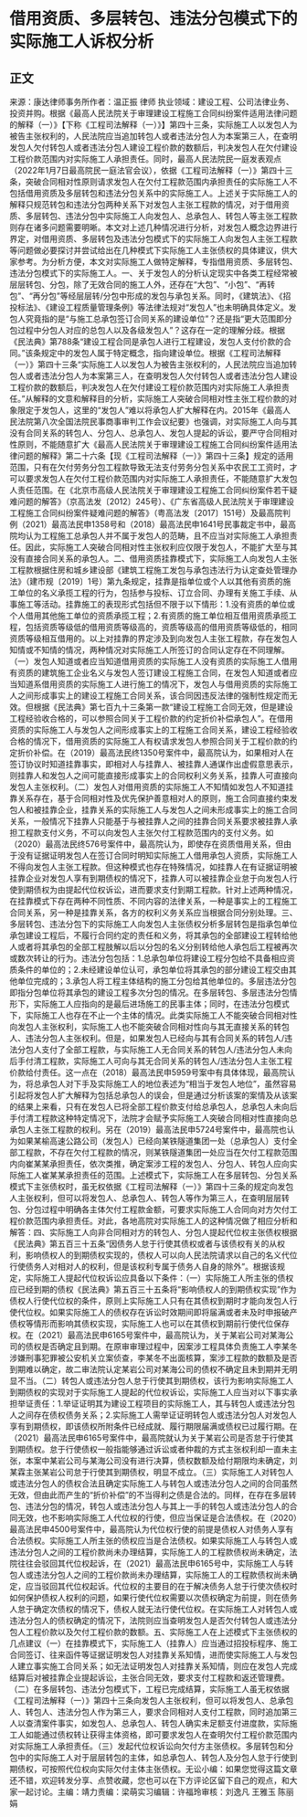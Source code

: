 # 借用资质、多层转包、违法分包模式下的实际施工人诉权分析
## 正文
来源：康达律师事务所作者：温正振 律师 执业领域：建设工程、公司法律业务、投资并购。根据《最高人民法院关于审理建设工程施工合同纠纷案件适用法律问题的解释（一）》【下称《工程司法解释（一）》】第四十三条，实际施工人以发包人为被告主张权利的，人民法院应当追加转包人或者违法分包人为本案第三人，在查明发包人欠付转包人或者违法分包人建设工程价款的数额后，判决发包人在欠付建设工程价款范围内对实际施工人承担责任。同时，最高人民法院民一庭发表观点（2022年1月7日最高院民一庭法官会议），依据《工程司法解释（一）》第四十三条，突破合同相对性原则请求发包人在欠付工程款范围内承担责任的实际施工人不包括借用资质及多层转包和违法分包关系中的实际施工人。上述关于实际施工人的解释只规范转包和违法分包两种关系下对发包人主张工程款的情况，对于借用资质、多层转包、违法分包中实际施工人向发包人、总承包人、转包人等主张工程款则存在诸多问题需要明晰。本文对上述几种情况进行分析，对发包人概念边界进行界定，对借用资质、多层转包及违法分包模式下的实际施工人向发包人主张工程款等问题做必要探讨并尝试给出在几种模式下实际施工人主张债权的具体建议，供大家参考。为分析方便，本文对实际施工人做特定解释，专指借用资质、多层转包、违法分包模式下的实际施工人。一、关于发包人的分析认定现实中各类工程经常被层层转包、分包，除了无效合同的施工人外，还存在“大包”、“小包”、“再转包”、“再分包”等经层层转/分包中形成的发包与承包关系。同时，《建筑法》、《招投标法》、《建设工程质量管理条例》等法律法规对“发包人”也未明确具体定义。发包人究竟指的是“与施工总承包签订合同关系的建设单位”？还是指“更大范围即分包过程中分包人对应的总包人以及各级发包人”？这存在一定的理解分歧。根据《民法典》第788条“建设工程合同是承包人进行工程建设，发包人支付价款的合同。”该条规定中的发包人属于特定概念，指向建设单位。根据《工程司法解释（一）》第四十三条“实际施工人以发包人为被告主张权利的，人民法院应当追加转包人或者违法分包人为本案第三人，在查明发包人欠付转包人或者违法分包人建设工程价款的数额后，判决发包人在欠付建设工程价款范围内对实际施工人承担责任。”从解释的文意和解释目的分析，实际施工人突破合同相对性主张工程价款的对象限定于发包人，这里的“发包人”难以将承包人扩大解释在内。2015年《最高人民法院第八次全国法院民事商事审判工作会议纪要》也强调，对实际施工人向与其没有合同关系的转包人、分包人、总承包人、发包人提起的诉讼，要严守合同相对性原则，不能随意扩大《最高人民法院关于审理建设工程施工合同纠纷案件适用法律问题的解释》第二十六条【现《工程司法解释（一）》第四十三条】规定的适用范围，只有在欠付劳务分包工程款导致无法支付劳务分包关系中农民工工资时，才可以要求发包人在欠付工程价款范围内对实际施工人承担责任，不能随意扩大发包人责任范围。在《北京市高级人民法院关于审理建设工程施工合同纠纷案件若干疑难问题的解答》（京高法发〔2012〕245号）、《广东省高级人民法院关于审理建设工程施工合同纠纷案件疑难问题的解答》（粤高法发〔2017〕151号）及最高院判例（2021）最高法民申1358号和（2018）最高法民申1641号民事裁定书中，最高院均认为工程施工总承包人并不属于发包人的范畴，且不应当对实际施工人承担责任。因此，实际施工人突破合同相对性主张权利应仅限于发包人，不能扩大至与其没有直接合同关系的承包人。二、借用资质挂靠模式下，实际施工人向发包人主张工程款根据住房和城乡建设部《建筑工程施工发包与承包违法行为认定查处管理办法》（建市规〔2019〕1号）第九条规定，挂靠是指单位或个人以其他有资质的施工单位的名义承揽工程的行为，包括参与投标、订立合同、办理有关施工手续、从事施工等活动。挂靠施工的表现形式包括但不限于以下情形：1.没有资质的单位或个人借用其他施工单位的资质承揽工程；2.有资质的施工单位相互借用资质承揽工程，包括资质等级低的借用资质等级高的，资质等级高的借用资质等级低的，相同资质等级相互借用的。以上对挂靠的界定涉及到向发包人主张工程款，存在发包人知情或不知情的情况，两种情况对实际施工人所签订的合同认定存在不同理解。（一）发包人知道或者应当知道借用资质的实际施工人没有资质的实际施工人借用有资质的建筑施工企业名义与发包人签订建设工程施工合同，在发包人知道或者应当知道系借用资质的实际施工人进行施工的情况下，发包人与借用资质的实际施工人之间形成事实上的建设工程施工合同关系，该合同因违反法律的强制性规定而无效。但根据《民法典》第七百九十三条第一款“建设工程施工合同无效，但是建设工程经验收合格的，可以参照合同关于工程价款的约定折价补偿承包人”。在借用资质的实际施工人与发包人之间形成事实上的工程施工合同关系，建设工程经验收合格的情况下，借用资质的实际施工人有权请求发包人参照合同关于工程价款的约定折价补偿。在（2019）最高法民终1350号案件中，最高院认为，如果相对人在签订协议时知道挂靠事实，即相对人与挂靠人、被挂靠人通谋作出虚假意思表示，则挂靠人和发包人之间可能直接形成事实上的合同权利义务关系，挂靠人可直接向发包人主张权利。（二）发包人对借用资质的实际施工人不知情如发包人不知道挂靠关系存在，基于合同相对性及优先保护善意相对人的原则，施工合同直接约束发包人和被挂靠企业，挂靠关系的实际施工人与发包人之间未形成事实上的施工合同关系，一般情况下挂靠人只能基于与被挂靠人之间的挂靠合同关系要求被挂靠人承担工程款支付义务，不可以向发包人主张欠付工程款范围内的支付义务。如（2020）最高法民终576号案件中，最高院认为，即使存在资质借用关系，但由于没有证据证明发包人在签订合同时明知实际施工人借用承包人资质，实际施工人不得向发包人主张工程款。但这种模式也存在特殊情况，如挂靠人在有证据证明被挂靠企业对发包人享有到期债权的情况下，挂靠人可以被挂靠企业怠于向发包人行使到期债权为由提起代位权诉讼，进而要求支付到期工程款。针对上述两种情况，在挂靠模式下存在两种不同性质、不同内容的法律关系，一种是事实上的工程施工合同关系，另一种是挂靠关系，各方的权利义务关系应当根据合同分别处理。三、多层转包、违法分包下的实际施工人向发包人主张债权分析多层转包是指承包单位承包建设工程后，不履行合同约定的责任和义务，将其承包的全部建设工程转给他人或者将其承包的全部工程肢解以后以分包的名义分别转给他人承包后工程被再次或数次转让的行为。违法分包包括：1.总承包单位将建设工程分包给不具备相应资质条件的单位的；2.未经建设单位认可，承包单位将其承包的部分建设工程交由其他单位完成的；3.承包人将工程主体结构的施工分包给其他单位的。多层违法分包即指分包单位将其承包的建设工程多次分包的情况。在多层转包、多层违法分包情形下，实际施工人应指向的是最后进场施工的民事主体；同时，在违法分包模式下，实际施工人也存在不止一个主体的情况。此类实际施工人不能突破合同相对性向发包人主张权利，实际施工人也不能突破合同相对性向与其无直接关系的转包人、违法分包人主张权利。但是，如果发包人已经向与其有合同关系的转包人/违法分包人支付了全部工程款，与实际施工人无合同关系的转包人/违法分包人未向后手付清工程款，实际施工人可向与其无合同关系的转包人/违法分包人主张工程价款给付责任。这一点在（2018）最高法民申5959号案中有具体体现，最高院认为，将总承包人对下手及实际施工人的地位表述为“相当于发包人地位”，虽然容易引起将发包人扩大解释为包括总承包人的误会，但是通过分析该案的案情及从该案的结果上来看，只有在发包人已将全部工程价款支付给总承包人，总承包人未向后手付清工程款这种特定情况下，法院才会赋予实际施工人突破合同相对性直接向总承包人主张工程款的权利。另在（2019）最高法民申5724号案件中，最高院也认为如果某榆高速公路公司（发包人）已经向某铁隧道集团一处（总承包人）支付全部工程款，不存在欠付工程款的情况，则某铁隧道集团一处应当在欠付工程款范围内向崔某某承担责任，依次类推，确定案涉工程的发包人、分包人、转包人应向实际施工人崔某某承担责任的范围。上述模式下，实际施工人在多层转包、分包关系模式下主张债权时，虽无权依据《工程司法解释（一）》第四十三条的规定向发包人主张权利，但可以将发包人、总承包人、转包人等作为第三人，在查明层层转包、分包过程中明确各主体欠付工程款金额，可要求实际施工人合同向对方欠付工程价款范围内承担责任。对此，各地高院对实际施工人的这种情况做了相应分析和解答：四、实际施工人向非合同相对方的转包人、分包人提起代位权主张债权根据《民法典》第五百三十五条“因债务人怠于行使其债权或者与该债权有关的从权利，影响债权人的到期债权实现的，债权人可以向人民法院请求以自己的名义代位行使债务人对相对人的权利，但是该权利专属于债务人自身的除外”。根据该规定，实际施工人提起代位权诉讼应具备以下条件：（一）实际施工人所主张的债权应已经到期的债权《民法典》第五百三十五条将“影响债权人的到期债权实现”作为债权人行使代位权的条件，原则上实际施工人只有在其债权到期时才能向发包人行使代位权。如果实际施工人的债权存在诉讼时效期间即将届满或者未及时申报破产债权等情形而影响其债权实现，实际施工人也可以在其债权到期前行使代位保存权。在（2021）最高法民申6165号案件中，最高院认为，关于某岩公司对某海公司的债权是否确定且到期。在原审审理过程中，因案涉工程具体负责施工人李某冬涉嫌刑事犯罪被公安机关立案侦查，李某冬不出面核算，案涉工程款的数额及是否到期难以确定，故二审法院认定某岩公司对某海公司的债权不确定且未到期并无明显不当。（二）转包人或违法分包人怠于行使其到期债权，该行为影响实际施工人到期债权的实现对于实际施工人提起的代位权诉讼，实际施工人应当对以下事实承担举证责任：1.举证证明其为建设工程项目的实际施工人，其与转包人或违法分包人之间存在债权债务关系；2.实际施工人需举证证明转包人或违法分包人对发包人享有到期债权，即该债权所附条件已经成就、履行期限届满或债权已过履行期。在（2021）最高法民申6165号案件中，最高院就认为关于某岩公司是否怠于行使其到期债权。怠于行使债权一般指能够通过诉讼或者仲裁的方式主张权利却一直未主张，本案中某岩公司与某海公司没有进行决算，债权数额及给付期限均未确定，刘某霖主张某岩公司怠于行使其到期债权，明显不成立。（三）实际施工人对转包人或违法分包人的债权合法且确定实际施工人与转包人或违法分包人之间的合同虽然无效，但由此而产生的“折价补偿”的不当得利之债是合法的。同样，在存在多层转包、违法分包的情况，转包人或违法分包人与其上一手的转包人或违法分包人的合同无效，也不影响实际施工人代位权的行使，但应当保证是合法债权。在（2020）最高法民申4500号案件中，最高院认为代位权行使的前提是债权人对债务人享有合法债权。实际施工人所主张的债权应当是合法债权。如果实际施工人与转包人或违法分包人之间的工程价款尚未办理结算，实际施工人的工程款债权尚未确定，法院往往会驳回其代位权起诉，在（2021）最高法民申6165号中，实际施工人与转包人或违法分包人之间的工程价款尚未办理结算，实际施工人的工程款债权尚未确定，应当驳回其代位权起诉。代位权的主要目的在于解决债务人怠于行使次债权时如何保护债权人权利的问题，如果行使代位权需要以次债权确定为前提，则在债务人怠于确定次债权的情况下，债权人就无法行使代位权。在实际施工人对转包人或违法分包人的债权确定的情况下，法院则应当查明发包人是否欠付转包人或违法分包人工程价款以及欠付工程价款的数额。五、实际施工人在上述模式下主张债权的几点建议（一）在挂靠模式下，实际施工人（挂靠人）应当通过招投标程序、施工合同签订、往来函件等证据证明发包人对挂靠关系知情，进而使实际施工人与发包人建立事实施工合同关系；如无法证明发包人对挂靠关系知情，则应在发包人完成结算后对被挂靠企业提起诉讼，主张合同无效，要求支付工程款和返还管理费。（二）在多层转包、违法分包模式下，工程已完成结算，实际施工人虽无权依据《工程司法解释（一）》第四十三条向发包人主张权利，但可以将发包人、总承包人、转包人、违法分包人作为第三人，要求合同相对人支付工程款，同时追加第三人以查清案件事实，如发包人、总承包人、转包人确实未足额支付进度款，实际施工人如能通过债权转让获得主体资格，即可要求发包人在查明欠付工程价款范围内对实际施工人承担责任。（三）发起代位权诉讼向欠付方主张债权。多层转包和分包中的实际施工人对于层层转包的主体，如总承包人、转包人及分包人怠于行使到期债权，可按照代位权向实际欠付主体主张债权。无讼小编：如果您觉得这篇文章还不错，欢迎转发分享、点赞收藏，您也可以在下方评论区留下自己的观点，和大家一起讨论。主编：靖力责编：梁萌实习编辑：许福玲审核：刘逸凡 王雅玉 陈丽娟